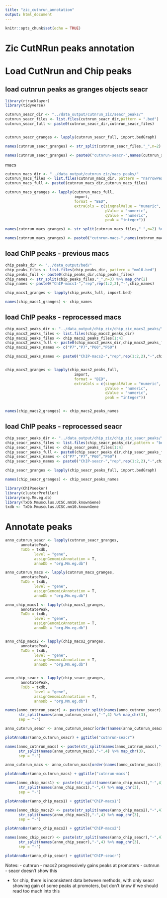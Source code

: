 ```yaml
---
title: "zic_cutnrun_annotation"
output: html_document
---
```


```r
knitr::opts_chunk$set(echo = TRUE)
```

# Zic CutNRun peaks annotation 

# Load CutNrun and Chip peaks

## load cutnrun peaks as granges objects seacr
```r
library(rtracklayer)
library(tidyverse)

cutnrun_seacr_dir <- "../data_output/cutnrun_zic/seacr_peaks/"
cutnrun_seacr_files <- list.files(cutnrun_seacr_dir,pattern = ".bed")
cutnrun_seacr_full <- paste0(cutnrun_seacr_dir,cutnrun_seacr_files)


cutnrun_seacr_granges <- lapply(cutnrun_seacr_full, import.bedGraph)

names(cutnrun_seacr_granges) <- str_split(cutnrun_seacr_files,"_",n=2) %>% map_chr(1)

names(cutnrun_seacr_granges) <- paste0("cutnrun-seacr-",names(cutnrun_seacr_granges))

```

macs
```r

cutnrun_macs_dir <- "../data_output/cutnrun_zic/macs_peaks/"
cutnrun_macs_files <- list.files(cutnrun_macs_dir, pattern = "narrowPeak$")
cutnrun_macs_full <- paste0(cutnrun_macs_dir,cutnrun_macs_files)

cutnrun_macs_granges <- lapply(cutnrun_macs_full,
                               import,
                               format = "BED",
                               extraCols = c(singnalValue = "numeric",
                                             pValue = "numeric",
                                             qValue = "numeric",
                                             peak = "integer"))

names(cutnrun_macs_granges) <- str_split(cutnrun_macs_files,"_",n=2) %>% map_chr(1)

names(cutnrun_macs_granges) <- paste0("cutnrun-macs-",names(cutnrun_macs_granges))

```


## load ChIP peaks - previous macs
```r
chip_peaks_dir <- "../data_output/bed/"
chip_peaks_files <- list.files(chip_peaks_dir, pattern = "mm10.bed")
chip_peaks_full <- paste0(chip_peaks_dir,chip_peaks_files)
chip_names <- str_split(chip_peaks_files,"_",n=3) %>% map_chr(2)
chip_names <- paste0("ChIP-macs1-","rep",rep(1:2,2),"-",chip_names)

chip_macs1_granges <- lapply(chip_peaks_full, import.bed)

names(chip_macs1_granges) <- chip_names

```

## load ChIP peaks - reprocessed macs
```r
chip_macs2_peaks_dir <- "../data_output/chip_zic/chip_zic_macs2_peaks/"
chip_macs2_peaks_files <- list.files(chip_macs2_peaks_dir)
chip_macs2_peaks_files <- chip_macs2_peaks_files[1:4]
chip_macs2_peaks_full <- paste0(chip_macs2_peaks_dir,chip_macs2_peaks_files)
chip_macs2_peaks_names <- c("P7","P7","P60","P60")

chip_macs2_peaks_names <- paste0("ChIP-macs2-","rep",rep(1:2,2),"-",chip_macs2_peaks_names)


chip_macs2_granges <- lapply(chip_macs2_peaks_full,
                               import,
                               format = "BED",
                               extraCols = c(singnalValue = "numeric",
                                             pValue = "numeric",
                                             qValue = "numeric",
                                             peak = "integer"))


names(chip_macs2_granges) <- chip_macs2_peaks_names

```

## load ChIP peaks - reprocessed seacr
```r
chip_seacr_peaks_dir <- "../data_output/chip_zic/chip_zic_seacr_peaks/"
chip_seacr_peaks_files <- list.files(chip_seacr_peaks_dir,pattern = "bed$")
chip_seacr_peaks_files <- chip_seacr_peaks_files[1:4]
chip_seacr_peaks_full <- paste0(chip_seacr_peaks_dir,chip_seacr_peaks_files)
chip_seacr_peaks_names <- c("P7","P7","P60","P60")
chip_seacr_peaks_names <- paste0("ChIP-seacr-","rep",rep(1:2,2),"-",chip_seacr_peaks_names)

chip_seacr_granges <- lapply(chip_seacr_peaks_full, import.bedGraph)

names(chip_seacr_granges) <- chip_seacr_peaks_names

```


```r
library(ChIPseeker)
library(clusterProfiler)
library(org.Mm.eg.db)
library(TxDb.Mmusculus.UCSC.mm10.knownGene)
txdb <- TxDb.Mmusculus.UCSC.mm10.knownGene

```

# Annotate peaks 

```r

anno_cutnrun_seacr <- lapply(cutnrun_seacr_granges,
       annotatePeak,
       TxDb = txdb,
             level = "gene",
             assignGenomicAnnotation = T,
             annoDb = "org.Mm.eg.db")

anno_cutnrun_macs <- lapply(cutnrun_macs_granges,
       annotatePeak,
       TxDb = txdb,
             level = "gene",
             assignGenomicAnnotation = T,
             annoDb = "org.Mm.eg.db")

anno_chip_macs1 <- lapply(chip_macs1_granges,
       annotatePeak,
       TxDb = txdb,
             level = "gene",
             assignGenomicAnnotation = T,
             annoDb = "org.Mm.eg.db")


anno_chip_macs2 <- lapply(chip_macs2_granges,
       annotatePeak,
       TxDb = txdb,
             level = "gene",
             assignGenomicAnnotation = T,
             annoDb = "org.Mm.eg.db")


anno_chip_seacr <- lapply(chip_seacr_granges,
       annotatePeak,
       TxDb = txdb,
             level = "gene",
             assignGenomicAnnotation = T,
             annoDb = "org.Mm.eg.db")
```

```r
names(anno_cutnrun_seacr) <- paste(str_split(names(anno_cutnrun_seacr),"-",4) %>% map_chr(4),
      str_split(names(anno_cutnrun_seacr),"-",4) %>% map_chr(3),
      sep = "-")

anno_cutnrun_seacr <- anno_cutnrun_seacr[order(names(anno_cutnrun_seacr))]

plotAnnoBar(anno_cutnrun_seacr) + ggtitle("cutnrun-seacr")
```

```r
names(anno_cutnrun_macs) <- paste(str_split(names(anno_cutnrun_macs),"-",4) %>% map_chr(4),
      str_split(names(anno_cutnrun_macs),"-",4) %>% map_chr(3),
      sep = "-")

anno_cutnrun_macs <- anno_cutnrun_macs[order(names(anno_cutnrun_macs))]

plotAnnoBar(anno_cutnrun_macs) + ggtitle("cutnrun-macs")

```


```r
names(anno_chip_macs1) <- paste(str_split(names(anno_chip_macs1),"-",4) %>% map_chr(4),
      str_split(names(anno_chip_macs1),"-",4) %>% map_chr(3),
      sep = "-")

plotAnnoBar(anno_chip_macs1) + ggtitle("ChIP-macs1")

```

```r
names(anno_chip_macs2) <- paste(str_split(names(anno_chip_macs2),"-",4) %>% map_chr(4),
      str_split(names(anno_chip_macs2),"-",4) %>% map_chr(3),
      sep = "-")

plotAnnoBar(anno_chip_macs2) + ggtitle("ChIP-macs2")

```

```r
names(anno_chip_seacr) <- paste(str_split(names(anno_chip_seacr),"-",4) %>% map_chr(4),
      str_split(names(anno_chip_seacr),"-",4) %>% map_chr(3),
      sep = "-")

plotAnnoBar(anno_chip_seacr) + ggtitle("ChIP-seacr")

```

Notes: 
- cutnrun - macs2 progressively gains peaks at promoters
- cutnrun - seacr doesn't show this

- for chip, there is inconsistent data between methods, with only seacr showing gain of some peaks at promoters, but don't know if we should read too much into this
